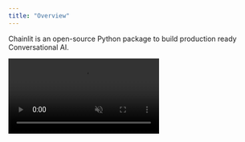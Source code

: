 ```yaml
---
title: "Overview"
---
```


Chainlit is an open-source Python package to build production ready Conversational AI.

<Frame caption="Build Conversational AI with Chainlit">
  <video controls autoPlay loop muted src="/images/overview.mp4" />
</Frame>

## Key features

1. [Build fast:](/examples/openai-sql) Get started in a couple lines of Python

2. [Authentication:](/authentication/overview) Integrate with corporate identity providers and existing authentication infrastructure

3. [Data persistence:](/data-persistence/overview) Collect, monitor and analyze data from your users

4. [Visualize multi-steps reasoning:](/concepts/step) Understand the intermediary steps that produced an output at a glance

5. [Multi Platform:](/deploy/overview) Write your assistant logic once, use everywhere

## Integrations

Chainlit is compatible with all Python programs and libraries. That being said, it comes with a set of integrations with popular libraries and frameworks.

<CardGroup cols={2}>
<Card
  title="LangChain"
  icon="circle"
  color="#3afadc"
  href="/integrations/langchain"
>
  Learn how to use any LangChain agent with Chainlit.
</Card>

{" "}
<Card title="OpenAI" icon="circle" color="#dddddd" href="/integrations/openai">
  Learn how to explore your OpenAI calls in Chainlit.
</Card>

<Card
  title="OpenAI Assistant"
  icon="circle"
  color="#F80061"
  href="https://github.com/Chainlit/cookbook/tree/main/openai-data-analyst"
>
  Learn how to integrate your OpenAI Assistants with Chainlit.
</Card>

<Card
  title="Mistral AI"
  icon="circle"
  color="#ea5a0c"
  href="/integrations/mistralai"
>
  Learn how to use any Mistral AI calls in Chainlit.
</Card>

<Card
  title="Semantic Kernel"
  icon="circle"
  color="#16a34a"
  href="/integrations/semantic-kernel"
>
  Learn how to integrate your Semantic Kernel code with Chainlit.
</Card>

<Card
  title="Llama Index"
  icon="circle"
  color="#0285c7"
  href="/integrations/llama-index"
>
  Learn how to integrate your Llama Index code with Chainlit.
</Card>

<Card
  title="Autogen"
  icon="circle"
  color="#F80061"
  href="https://github.com/Chainlit/cookbook/tree/main/pyautogen"
>
  Learn how to integrate your Autogen agents with Chainlit.
</Card>

</CardGroup>
